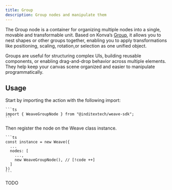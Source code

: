 ```yaml
---
title: Group
description: Group nodes and manipulate them
---
```



The Group node is a container for organizing multiple nodes into a single, movable
and transformable unit. Based on Konva’s [Group](https://konvajs.org/api/Konva.Group.html),
it allows you to nest shapes or other groups together, enabling you to apply
transformations like positioning, scaling, rotation,or selection as one unified object.

Groups are useful for structuring complex UIs, building reusable components, or
enabling drag-and-drop behavior across multiple elements. They help keep your canvas
scene organized and easier to manipulate programmatically.

## Usage

<Accordions>
  <Accordion title="1. Import the node" id="import-node">
    Start by importing the action with the following import:

    ```ts
    import { WeaveGroupNode } from "@inditextech/weave-sdk";
    ```

  </Accordion>
  <Accordion title="2. Register the node" id="register-node">
    Then register the node on the Weave class instance.

    ```ts
    const instance = new Weave({
      ...
      nodes: [
        ...,
        new WeaveGroupNode(), // [!code ++]
      ]
    })
    ```

  </Accordion>
  <Accordion title="3. Use the node" id="use-the-node">
    TODO

  </Accordion>
</Accordions>

